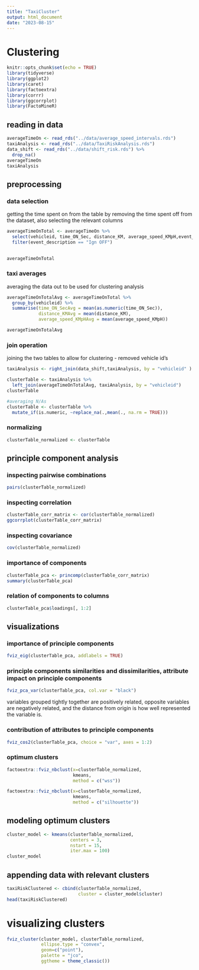 ```yaml
---
title: "TaxiCluster"
output: html_document
date: "2023-08-15"
---
```

# Clustering 

```r
knitr::opts_chunk$set(echo = TRUE)
library(tidyverse)
library(ggplot2)
library(caret)
library(factoextra)
library(corrr)
library(ggcorrplot)
library(FactoMineR)
```

## reading in data

```r
averageTimeOn <- read_rds("../data/average_speed_intervals.rds")
taxiAnalysis <- read_rds("../data/TaxiRiskAnalysis.rds")
data_shift <- read_rds("../data/shift_risk.rds") %>% 
  drop_na()
averageTimeOn
taxiAnalysis
```

## preprocessing
### data selection
getting the time spent on from the table by removing the time spent off from the dataset, also selecting the relevant columns
```r
averageTimeOnTotal <- averageTimeOn %>% 
  select(vehicleid, time_ON_Sec, distance_KM, average_speed_KMpH,event_description) %>% 
  filter(event_description == "Ign OFF")
  

averageTimeOnTotal
```

### taxi averages
averaging the data out to be used for clustering analysis

```r
averageTimeOnTotalAvg <- averageTimeOnTotal %>% 
  group_by(vehicleid) %>% 
  summarise(time_ON_SecAvg = mean(as.numeric(time_ON_Sec)), 
            distance_KMAvg = mean(distance_KM), 
            average_speed_KMpHAvg = mean(average_speed_KMpH)) 

averageTimeOnTotalAvg
```

### join operation
joining the two tables to allow for clustering 
- removed vehicle id's
```r
taxiAnalysis <- right_join(data_shift,taxiAnalysis, by = "vehicleid" )

clusterTable <- taxiAnalysis %>% 
  left_join(averageTimeOnTotalAvg, taxiAnalysis, by = "vehicleid") 
clusterTable

#averaging N/As
clusterTable <- clusterTable %>% 
  mutate_if(is.numeric, ~replace_na(.,mean(., na.rm = TRUE)))

```

### normalizing
```r
clusterTable_normalized <- clusterTable
```

## principle component analysis
### inspecting pairwise combinations
```r
pairs(clusterTable_normalized)
```

### inspecting correlation
```r
clusterTable_corr_matrix <- cor(clusterTable_normalized)
ggcorrplot(clusterTable_corr_matrix)

```

### inspecting covariance
```r

cov(clusterTable_normalized)
```

### importance of components
```r
clusterTable_pca <- princomp(clusterTable_corr_matrix)
summary(clusterTable_pca)
```

### relation of components to columns
```r
clusterTable_pca$loadings[, 1:2]
```

## visualizations
### importance of principle components
```r
fviz_eig(clusterTable_pca, addlabels = TRUE)
```

### principle components similarities and dissimilarities, attribute impact on principle components
```r
fviz_pca_var(clusterTable_pca, col.var = "black")
```
variables grouped tightly together are positively related, opposite variables are negatively related, and the distance from origin is how well represented the variable is.

### contribution of attributes to principle components
```r
fviz_cos2(clusterTable_pca, choice = "var", axes = 1:2)
```

### optimum clusters
```r
factoextra::fviz_nbclust(x=clusterTable_normalized,
                         kmeans,
                         method = c("wss"))

factoextra::fviz_nbclust(x=clusterTable_normalized,
                         kmeans,
                         method = c("silhouette"))
```

## modeling optimum clusters
```r

cluster_model <- kmeans(clusterTable_normalized,
                        centers = 3,
                        nstart = 15,
                        iter.max = 100)
cluster_model
```

## appending data with relevant clusters
```r
taxiRiskClustered <- cbind(clusterTable_normalized,
                           cluster = cluster_model$cluster)
head(taxiRiskClustered)
```

# visualizing clusters
```r
fviz_cluster(cluster_model, clusterTable_normalized, 
             ellipse.type = "convex",
             geom=c("point"), 
             palette = "jco", 
             ggtheme = theme_classic()) 

```
